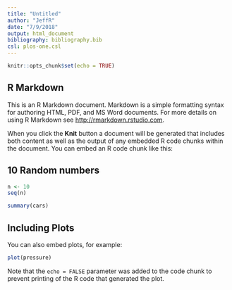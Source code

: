 ```yaml
---
title: "Untitled"
author: "JeffR"
date: "7/9/2018"
output: html_document
bibliography: bibliography.bib
csl: plos-one.csl
---
```


```r
knitr::opts_chunk$set(echo = TRUE)
```

## R Markdown

This is an R Markdown document. Markdown is a simple formatting syntax for authoring HTML, PDF, and MS Word documents. For more details on using R Markdown see <http://rmarkdown.rstudio.com>.

When you click the **Knit** button a document will be generated that includes both content as well as the output of any embedded R code chunks within the document. You can embed an R code chunk like this:

## 10 Random numbers

```r
n <- 10
seq(n)
```

```r
summary(cars)
```

## Including Plots

You can also embed plots, for example:

```r
plot(pressure)
```
Note that the `echo = FALSE` parameter was added to the code chunk to prevent printing of the R code that generated the plot.
